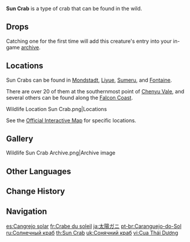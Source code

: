 {{About|the wildlife|the furnishing|Sun Crab (Furnishing)}}
{{Wildlife Infobox
|image       = Sun Crab Icon.png
|type        = Wildlife
|family      = Other Wildlife
|group       = Crabs
|location    = 
|description = A claw-snapping crab that can be found in various water bodies throughout Teyvat.<br>The shells of these crabs are painted in many beautiful red shades, which wonderfully reflect the many stages of sunlight. They look especially good cooked.
}}
'''Sun Crab''' is a type of crab that can be found in the wild.

==Drops==
{{Card|Crab|1}}

Catching one for the first time will add this creature's entry into your in-game [[archive]].

==Locations==
Sun Crabs can be found in [[Mondstadt]], [[Liyue]], [[Sumeru]], and [[Fontaine]].

There are over 20 of them at the southernmost point of [[Chenyu Vale]], and several others can be found along the [[Falcon Coast]].
<gallery>
Wildlife Location Sun Crab.png|Locations
</gallery>

See the [https://act.hoyolab.com/ys/app/interactive-map/index.html#/map/2?shown_types=307 Official Interactive Map] for specific locations.

==Gallery==
<gallery>
Wildlife Sun Crab Archive.png|Archive image
</gallery>

==Other Languages==
{{Other Languages
|en      = Sun Crab
|zhs     = 太阳蟹
|zhs_rm  = Tàiyang Xiè
|zht     = 太陽蟹
|zht_rm  = Tàiyáng Xiè
|zh_tl   = 
|ja      = 太陽ガニ
|ja_rm   = Taiyou-gani
|ja_tl   = Sun Crab
|ko      = 썬크랩
|ko_rm   = Sseon-Keuraep
|ko_tl   = Sun Crab
|es      = Cangrejo solar
|es_tl   = Solar Crab
|fr      = Crabe du soleil
|fr_tl   = Crab of the Sun
|ru      = Солнечный краб
|ru_tl   = Sunny Crab
|th      = Sun Crab
|vi      = Cua Thái Dương
|vi_tl   = Sun Crab
|de      = Sonnenkrebs
|de_tl   = Sun Crab
|id      = Sun Crab
|pt      = Caranguejo-do-Sol
|pt_tl   = 
|tr      = Güneş Yengeci
|tr_tl   = Sun Crab
|it      = Granchio del sole
|it_tl   = 
}}

==Change History==
{{Change History|1.0}}

==Navigation==
{{Wildlife Navbox}}

[[es:Cangrejo solar]]
[[fr:Crabe du soleil]]
[[ja:太陽ガニ]]
[[pt-br:Caranguejo-do-Sol]]
[[ru:Солнечный краб]]
[[th:Sun Crab]]
[[uk:Сонячний краб]]
[[vi:Cua Thái Dương]]